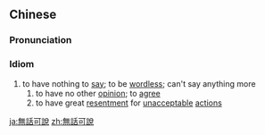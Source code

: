 {{also|无话可说}}
==Chinese==
{{zh-forms|s=无话可说}}

===Pronunciation===
{{zh-pron
|m=wúhuàkěshuō
|c=mou4 waa6 ho2 syut3
|cat=cy
}}

===Idiom===
{{zh-idiom}}

# to have nothing to [[say]]; to be [[wordless]]; can't say anything more
## to have no other [[opinion]]; to [[agree]]
## to have great [[resentment]] for [[unacceptable]] [[action]]s

{{zh-cat|Advanced}}

[[ja:無話可說]]
[[zh:無話可說]]